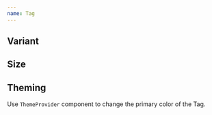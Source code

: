 ```yaml
---
name: Tag
---
```



## Variant

<Playground>
  <Flex space="xl" flow="row" css={{ p: '$8', bc: '$gray50' }}>
    <Tag label="Primary" />
    <Tag variant="outline" label="Outline" />
    <Tag variant="secondary" label="Secondary" />
  </Flex>
</Playground>

## Size

<Playground>
  <Flex space="xl" flow="row" css={{ p: '$8', bc: '$gray50' }}>
    <Tag label="Small (sm)" size="sm" />
    <Tag label="Medium (md)" size="md" />
    <Tag label="Large (lg)" size="lg" />
  </Flex>
</Playground>

## Theming

Use `ThemeProvider` component to change the primary color of the Tag.

<Playground>
  <ThemeProvider theme="orange">
    <Flex space="xl" flow="row" css={{ p: '$8', bc: '$surfaceStill' }}>
      <Tag label="Primary" />
      <Tag variant="outline" label="Secondary" />
      <Tag variant="secondary" label="Secondary" />
    </Flex>
  </ThemeProvider>
</Playground>
